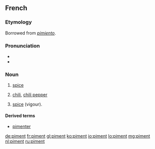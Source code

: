 ==French==

===Etymology===
Borrowed from {{etyl|es|fr}} ''[[pimiento]]''.

===Pronunciation===
* {{IPA|/pi.mɑ̃/|lang=fr}}
* {{audio|Fr-piment.ogg|Audio}}

===Noun===
{{fr-noun|m}}

# {{cooking|lang=fr}} [[spice]]
# [[chili]], [[chili pepper]]
# {{figuratively}} [[spice]] (vigour).

====Derived terms====
* [[pimenter]]

[[de:piment]]
[[fr:piment]]
[[gl:piment]]
[[ko:piment]]
[[io:piment]]
[[lo:piment]]
[[mg:piment]]
[[nl:piment]]
[[ru:piment]]